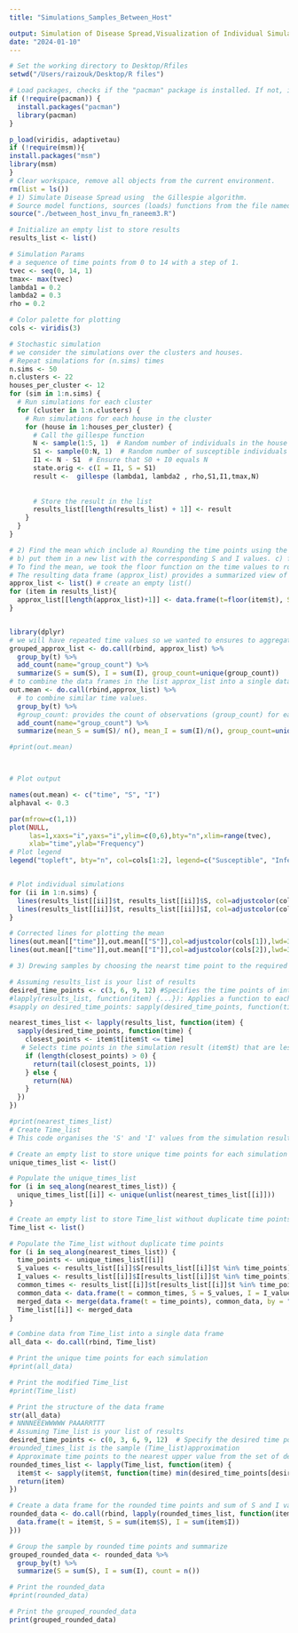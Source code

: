```yaml
---
title: "Simulations_Samples_Between_Host"

output: Simulation of Disease Spread,Visualization of Individual Simulations,Time Point Rounding and Mean Calculation,Sampling at Specific Time Points, Time Point Rounding and Mean Calculation,  Sampling at Specific Time Points, Combining and Summarizing Sampled Data, Rounding Time Points for Further Analysis, Summary of Grouped and Rounded Data.
date: "2024-01-10"
---
```


```r
# Set the working directory to Desktop/Rfiles
setwd("/Users/raizouk/Desktop/R files")

# Load packages, checks if the "pacman" package is installed. If not, it installs the package and loads it.
if (!require(pacman)) {
  install.packages("pacman")
  library(pacman)
}

p_load(viridis, adaptivetau)
if (!require(msm)){
install.packages("msm")
library(msm)
}
# Clear workspace, remove all objects from the current environment.
rm(list = ls())
# 1) Simulate Disease Spread using  the Gillespie algorithm.
# Source model functions, sources (loads) functions from the file named "between_host_invu_fn_raneem.R"
source("./between_host_invu_fn_raneem3.R")

# Initialize an empty list to store results
results_list <- list()

# Simulation Params
# a sequence of time points from 0 to 14 with a step of 1.
tvec <- seq(0, 14, 1)
tmax<- max(tvec)
lambda1 = 0.2
lambda2 = 0.3
rho = 0.2

# Color palette for plotting
cols <- viridis(3)

# Stochastic simulation
# we consider the simulations over the clusters and houses. 
# Repeat simulations for (n.sims) times
n.sims <- 50
n.clusters <- 22
houses_per_cluster <- 12
for (sim in 1:n.sims) {
  # Run simulations for each cluster
  for (cluster in 1:n.clusters) {
    # Run simulations for each house in the cluster
    for (house in 1:houses_per_cluster) {
      # Call the gillespe function
      N <- sample(1:5, 1)  # Random number of individuals in the house with maximum 5 individuals per house.
      S1 <- sample(0:N, 1)  # Random number of susceptible individuals in the house
      I1 <- N - S1  # Ensure that S0 + I0 equals N
      state.orig <- c(I = I1, S = S1)
      result <-  gillespe (lambda1, lambda2 , rho,S1,I1,tmax,N)
      
      
      # Store the result in the list
      results_list[[length(results_list) + 1]] <- result
    }
  }
}

# 2) Find the mean which include a) Rounding the time points using the floor function. This step acknowledges that the mean cannot be calculated for continuous time points, so rounding them down to the nearest whole number provides discrete time points for aggregation
# b) put them in a new list with the corresponding S and I values. c) find the mean 
# To find the mean, we took the floor function on the time values to round them down to the nearest whole number and store the corresponding values for S and I in a data frame.
# The resulting data frame (approx_list) provides a summarized view of the simulation results at discrete time points, making it easier to calculate and visualize the mean behavior over time.
approx_list <- list() # create an empty list()
for (item in results_list){
  approx_list[[length(approx_list)+1]] <- data.frame(t=floor(item$t), S=item$S, I=item$I)
}


library(dplyr)
# we will have repeated time values so we wanted to ensures to aggregate or summarise data at each unique time point. why we use group_by(t)
grouped_approx_list <- do.call(rbind, approx_list) %>%
  group_by(t) %>%
  add_count(name="group_count") %>%
  summarize(S = sum(S), I = sum(I), group_count=unique(group_count))
# to combine the data frames in the list approx_list into a single data frame and then perform further operations using the %>% (pipe) operator.
out.mean <- do.call(rbind,approx_list) %>%
  # to combine similar time values. 
  group_by(t) %>%
  #group_count: provides the count of observations (group_count) for each unique time point in the data.
  add_count(name="group_count") %>%
  summarize(mean_S = sum(S)/ n(), mean_I = sum(I)/n(), group_count=unique(group_count))

#print(out.mean)



# Plot output

names(out.mean) <- c("time", "S", "I")
alphaval <- 0.3

par(mfrow=c(1,1))
plot(NULL,
     las=1,xaxs="i",yaxs="i",ylim=c(0,6),bty="n",xlim=range(tvec),
     xlab="time",ylab="Frequency")
# Plot legend
legend("topleft", bty="n", col=cols[1:2], legend=c("Susceptible", "Infected"), lwd=3)


# Plot individual simulations
for (ii in 1:n.sims) {
  lines(results_list[[ii]]$t, results_list[[ii]]$S, col=adjustcolor(cols[1], alphaval))
  lines(results_list[[ii]]$t, results_list[[ii]]$I, col=adjustcolor(cols[2], alphaval))
}

# Corrected lines for plotting the mean
lines(out.mean[["time"]],out.mean[["S"]],col=adjustcolor(cols[1]),lwd=3)
lines(out.mean[["time"]],out.mean[["I"]],col=adjustcolor(cols[2]),lwd=3)

# 3) Drewing samples by choosing the nearst time point to the required time points c(3,6,9,12)

# Assuming results_list is your list of results
desired_time_points <- c(3, 6, 9, 12) #Specifies the time points of interest.
#lapply(results_list, function(item) {...}): Applies a function to each element of results_list. The function takes one simulation result (item) at a time.
#sapply on desired_time_points: sapply(desired_time_points, function(time) {...}): Applies a function to each element of desired_time_points for a given simulation result.

nearest_times_list <- lapply(results_list, function(item) {
  sapply(desired_time_points, function(time) {
    closest_points <- item$t[item$t <= time]
   # Selects time points in the simulation result (item$t) that are less than or equal to the current desired_time_point (time).
    if (length(closest_points) > 0) {
      return(tail(closest_points, 1))
    } else {
      return(NA)
    }
  })
})

#print(nearest_times_list)
# Create Time_list
# This code organises the 'S' and 'I' values from the simulation results at the time points identified as the nearest to the desired time points. It creates a list (Time_list), where each element corresponds to a simulation and contains a data frame with information for the specified time points.

# Create an empty list to store unique time points for each simulation
unique_times_list <- list()

# Populate the unique_times_list
for (i in seq_along(nearest_times_list)) {
  unique_times_list[[i]] <- unique(unlist(nearest_times_list[[i]]))
}

# Create an empty list to store Time_list without duplicate time points
Time_list <- list()

# Populate the Time_list without duplicate time points
for (i in seq_along(nearest_times_list)) {
  time_points <- unique_times_list[[i]]
  S_values <- results_list[[i]]$S[results_list[[i]]$t %in% time_points]
  I_values <- results_list[[i]]$I[results_list[[i]]$t %in% time_points]
  common_times <- results_list[[i]]$t[results_list[[i]]$t %in% time_points]
  common_data <- data.frame(t = common_times, S = S_values, I = I_values)
  merged_data <- merge(data.frame(t = time_points), common_data, by = "t", all.x = TRUE)
  Time_list[[i]] <- merged_data
}

# Combine data from Time_list into a single data frame
all_data <- do.call(rbind, Time_list)

# Print the unique time points for each simulation
#print(all_data)

# Print the modified Time_list
#print(Time_list)

# Print the structure of the data frame
str(all_data)
# NNNNEEEWWWWW PAAARRTTT
# Assuming Time_list is your list of results
desired_time_points <- c(0, 3, 6, 9, 12)  # Specify the desired time points or intervals
#rounded_times_list is the sample (Time_list)approximation
# Approximate time points to the nearest upper value from the set of desired time points(0,3,6,9,12)
rounded_times_list <- lapply(Time_list, function(item) {
  item$t <- sapply(item$t, function(time) min(desired_time_points[desired_time_points >= time]))
  return(item)
})

# Create a data frame for the rounded time points and sum of S and I values
rounded_data <- do.call(rbind, lapply(rounded_times_list, function(item) {
  data.frame(t = item$t, S = sum(item$S), I = sum(item$I))
}))

# Group the sample by rounded time points and summarize
grouped_rounded_data <- rounded_data %>%
  group_by(t) %>%
  summarize(S = sum(S), I = sum(I), count = n())

# Print the rounded_data
#print(rounded_data)

# Print the grouped_rounded_data
print(grouped_rounded_data)


```

